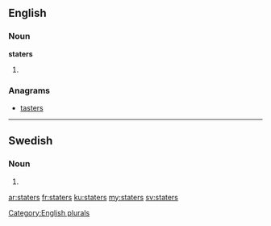 ==English==

===Noun===
'''staters'''

# {{plural of|[[stater]]}}

===Anagrams===
* [[tasters#English|tasters]]

[[Category:English plurals]]

----

==Swedish==

===Noun===
{{head|sv|noun form}}

# {{sv-noun-form-indef-gen-pl|stat}}

[[ar:staters]]
[[fr:staters]]
[[ku:staters]]
[[my:staters]]
[[sv:staters]]